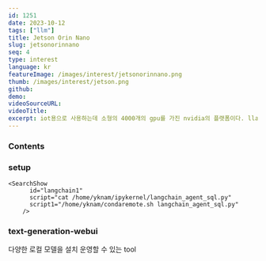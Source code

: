 ```yaml
---
id: 1251
date: 2023-10-12
tags: ["llm"]
title: Jetson Orin Nano
slug: jetsonorinnano
seq: 4
type: interest
language: kr
featureImage: /images/interest/jetsonorinnano.png
thumb: /images/interest/jetson.png
github:
demo:
videoSourceURL:
videoTitle:
excerpt: iot용으로 사용하는데 소형의 4000개의 gpu를 가진 nvidia의 플랫폼이다. llama2 7b 모델을 설치하여 운영할 수있다.
---
```


### Contents

### setup

    <SearchShow
          id="langchain1"
          script="cat /home/yknam/ipykernel/langchain_agent_sql.py"
          script1="/home/yknam/condaremote.sh langchain_agent_sql.py"
        />

### text-generation-webui

다양한 로컬 모델을 설치 운영할 수 있는 tool
